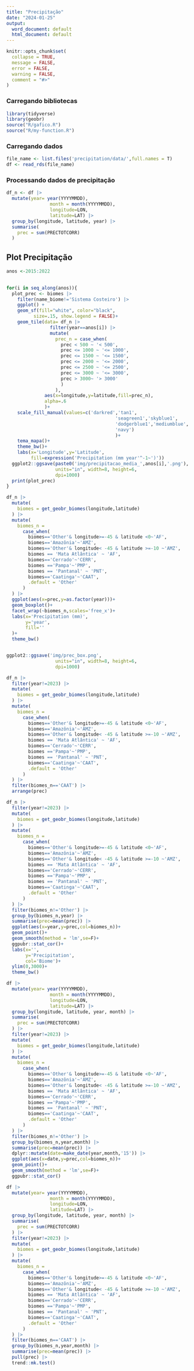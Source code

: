 ```yaml
---
title: "Precipitação"
date: "2024-01-25"
output:
  word_document: default
  html_document: default
---
```

```r
knitr::opts_chunk$set(
  collapse = TRUE, 
  message = FALSE, 
  error = FALSE, 
  warning = FALSE,
  comment = "#>"
)
```

### Carregando bibliotecas
```r
library(tidyverse)
library(geobr)
source("R/gafico.R")
source("R/my-function.R")
```

### Carregando dados
```r
file_name <- list.files('precipitation/data/',full.names = T)
df <- read_rds(file_name)
```


### Processando dados de precipitação 
```r
df_n <- df |>
  mutate(year= year(YYYYMMDD),
                month = month(YYYYMMDD),
                longitude=LON,
                latitude=LAT) |>
  group_by(longitude, latitude, year) |>
  summarise(
    prec = sum(PRECTOTCORR)
  ) 


```


## Plot Precipitação
```r
anos <-2015:2022
  

for(i in seq_along(anos)){
  plot_prec <- biomes |> 
    filter(name_biome!='Sistema Costeiro') |> 
    ggplot() +
    geom_sf(fill="white", color="black",
          size=.15, show.legend = FALSE)+
    geom_tile(data= df_n |> 
                filter(year==anos[i]) |> 
                mutate(
                  prec_n = case_when(
                    prec < 500 ~ '< 500',
                    prec <= 1000 ~ '<= 1000',
                    prec <= 1500 ~ '<= 1500',
                    prec <= 2000 ~ '<= 2000',
                    prec <= 2500 ~ '<= 2500',
                    prec <= 3000 ~ '<= 3000',
                    prec > 3000~ '> 3000'
                    )
                  ),
              aes(x=longitude,y=latitude,fill=prec_n),
              alpha=.6
              )+
    scale_fill_manual(values=c('darkred','tan1',
                                        'seagreen1','skyblue1',
                                        'dodgerblue1','mediumblue',
                                        'navy')
                                        )+
    tema_mapa()+
    theme_bw()+
    labs(x='Longitude',y='Latitude',
         fill=expression('Precipitation (mm year'^-1~')'))
  ggplot2::ggsave(paste0('img/precipitacao_media_',anos[i],'.png'),
                  units="in", width=8, height=6,
                  dpi=1000)
  print(plot_prec)
}
```
```r
df_n |>
  mutate(
    biomes = get_geobr_biomes(longitude,latitude)
  ) |>
  mutate(
    biomes_n =
      case_when(
        biomes=='Other'& longitude>=-45 & latitude <0~'AF',
        biomes=='Amazônia'~'AMZ',
        biomes=='Other'& longitude< -45 & latitude >=-10 ~'AMZ',
        biomes == 'Mata Atlântica' ~ 'AF',
        biomes=='Cerrado'~'CERR',
        biomes =='Pampa'~'PMP',
        biomes == 'Pantanal' ~ 'PNT',
        biomes=='Caatinga'~'CAAT',
        .default = 'Other'
      )
  ) |> 
  ggplot(aes(x=prec,y=as.factor(year)))+
  geom_boxplot()+
  facet_wrap(~biomes_n,scales='free_x')+
  labs(x='Precipitation (mm)',
       y='year',
       fill=''
  )+
  theme_bw()


ggplot2::ggsave('img/prec_box.png',
                  units="in", width=8, height=6,
                  dpi=1000)
```

```r
df_n |>
  filter(year!=2023) |> 
  mutate(
    biomes = get_geobr_biomes(longitude,latitude)
  ) |>
  mutate(
    biomes_n =
      case_when(
        biomes=='Other'& longitude>=-45 & latitude <0~'AF',
        biomes=='Amazônia'~'AMZ',
        biomes=='Other'& longitude< -45 & latitude >=-10 ~'AMZ',
        biomes == 'Mata Atlântica' ~ 'AF',
        biomes=='Cerrado'~'CERR',
        biomes =='Pampa'~'PMP',
        biomes == 'Pantanal' ~ 'PNT',
        biomes=='Caatinga'~'CAAT',
        .default = 'Other'
      )
  ) |>
  filter(biomes_n=='CAAT') |> 
  arrange(prec)
```
```r
df_n |>
  filter(year!=2023) |> 
  mutate(
    biomes = get_geobr_biomes(longitude,latitude)
  ) |>
  mutate(
    biomes_n =
      case_when(
        biomes=='Other'& longitude>=-45 & latitude <0~'AF',
        biomes=='Amazônia'~'AMZ',
        biomes=='Other'& longitude< -45 & latitude >=-10 ~'AMZ',
        biomes == 'Mata Atlântica' ~ 'AF',
        biomes=='Cerrado'~'CERR',
        biomes =='Pampa'~'PMP',
        biomes == 'Pantanal' ~ 'PNT',
        biomes=='Caatinga'~'CAAT',
        .default = 'Other'
      )
  ) |> 
  filter(biomes_n!='Other') |> 
  group_by(biomes_n,year) |> 
  summarise(prec=mean(prec)) |> 
  ggplot(aes(x=year,y=prec,col=biomes_n))+
  geom_point()+
  geom_smooth(method = 'lm',se=F)+
  ggpubr::stat_cor()+
  labs(x='',
       y='Precipitation',
       col='Biome')+
  ylim(0,3000)+
  theme_bw()
```

```r
df |>
  mutate(year= year(YYYYMMDD),
                month = month(YYYYMMDD),
                longitude=LON,
                latitude=LAT) |>
  group_by(longitude, latitude, year, month) |>
  summarise(
    prec = sum(PRECTOTCORR)
  ) |> 
  filter(year!=2023) |> 
  mutate(
    biomes = get_geobr_biomes(longitude,latitude)
  ) |>
  mutate(
    biomes_n =
      case_when(
        biomes=='Other'& longitude>=-45 & latitude <0~'AF',
        biomes=='Amazônia'~'AMZ',
        biomes=='Other'& longitude< -45 & latitude >=-10 ~'AMZ',
        biomes == 'Mata Atlântica' ~ 'AF',
        biomes=='Cerrado'~'CERR',
        biomes =='Pampa'~'PMP',
        biomes == 'Pantanal' ~ 'PNT',
        biomes=='Caatinga'~'CAAT',
        .default = 'Other'
      )
  ) |> 
  filter(biomes_n!='Other') |> 
  group_by(biomes_n,year,month) |> 
  summarise(prec=mean(prec)) |> 
  dplyr::mutate(date=make_date(year,month,'15')) |> 
  ggplot(aes(x=date,y=prec,col=biomes_n))+
  geom_point()+
  geom_smooth(method = 'lm',se=F)+
  ggpubr::stat_cor()
```

```r
df |>
  mutate(year= year(YYYYMMDD),
                month = month(YYYYMMDD),
                longitude=LON,
                latitude=LAT) |>
  group_by(longitude, latitude, year, month) |>
  summarise(
    prec = sum(PRECTOTCORR)
  ) |> 
  filter(year!=2023) |> 
  mutate(
    biomes = get_geobr_biomes(longitude,latitude)
  ) |>
  mutate(
    biomes_n =
      case_when(
        biomes=='Other'& longitude>=-45 & latitude <0~'AF',
        biomes=='Amazônia'~'AMZ',
        biomes=='Other'& longitude< -45 & latitude >=-10 ~'AMZ',
        biomes == 'Mata Atlântica' ~ 'AF',
        biomes=='Cerrado'~'CERR',
        biomes =='Pampa'~'PMP',
        biomes == 'Pantanal' ~ 'PNT',
        biomes=='Caatinga'~'CAAT',
        .default = 'Other'
      )
  ) |> 
  filter(biomes_n=='CAAT') |> 
  group_by(biomes_n,year,month) |> 
  summarise(prec=mean(prec)) |> 
  pull(prec) |> 
  trend::mk.test()
```

